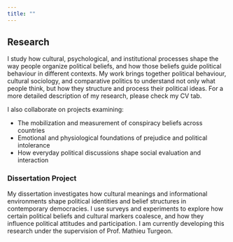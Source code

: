 ```yaml
---
title: ""
---
```


## Research

I study how cultural, psychological, and institutional processes shape the way people organize political beliefs, and how those beliefs guide political behaviour in different contexts. My work brings together political behaviour, cultural sociology, and comparative politics to understand not only what people think, but how they structure and process their political ideas. For a more detailed description of my research, please check my CV tab.  

I also collaborate on projects examining:  

  - The mobilization and measurement of conspiracy beliefs across countries  
  - Emotional and physiological foundations of prejudice and political intolerance  
  - How everyday political discussions shape social evaluation and interaction  

### Dissertation Project

My dissertation investigates how cultural meanings and informational environments shape political identities and belief structures in contemporary democracies. I use surveys and experiments to explore how certain political beliefs and cultural markers coalesce, and how they influence political attitudes and participation. I am currently developing this research under the supervision of Prof. Mathieu Turgeon.  
  

